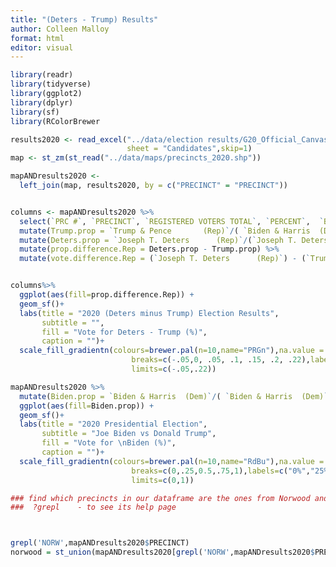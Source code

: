 ```yaml
---
title: "(Deters - Trump) Results"
author: Colleen Malloy
format: html
editor: visual
---
```


```r
library(readr)
library(tidyverse)
library(ggplot2)
library(dplyr)
library(sf)
library(RColorBrewer
```

```r
results2020 <- read_excel("../data/election results/G20_Official_Canvass.xlsx",
                          sheet = "Candidates",skip=1)
map <- st_zm(st_read("../data/maps/precincts_2020.shp"))

mapANDresults2020 <-
  left_join(map, results2020, by = c("PRECINCT" = "PRECINCT"))


columns <- mapANDresults2020 %>%
  select(`PRC #`, `PRECINCT`, `REGISTERED VOTERS TOTAL`, `PERCENT`,  `Biden & Harris  (Dem)`, `Trump & Pence       (Rep)`,`Joseph T. Deters      (Rep)`, `Fanon A. Rucker      (Dem)`) %>% 
  mutate(Trump.prop = `Trump & Pence       (Rep)`/( `Biden & Harris  (Dem)`+ `Trump & Pence       (Rep)`)) %>% 
  mutate(Deters.prop = `Joseph T. Deters      (Rep)`/(`Joseph T. Deters      (Rep)` + `Fanon A. Rucker      (Dem)`)) %>% 
  mutate(prop.difference.Rep = Deters.prop - Trump.prop) %>% 
  mutate(vote.difference.Rep = (`Joseph T. Deters      (Rep)`) - (`Trump & Pence       (Rep)`))


columns%>%
  ggplot(aes(fill=prop.difference.Rep)) +
  geom_sf()+
  labs(title = "2020 (Deters minus Trump) Election Results", 
       subtitle = "",
       fill = "Vote for Deters - Trump (%)", 
       caption = "")+
  scale_fill_gradientn(colours=brewer.pal(n=10,name="PRGn"),na.value = "transparent",
                           breaks=c(-.05,0, .05, .1, .15, .2, .22),labels=c("-.05%", "0%", ".05%", "10%", "15", "20%", "22%"),
                           limits=c(-.05,.22))

```

```r
mapANDresults2020 %>% 
  mutate(Biden.prop = `Biden & Harris  (Dem)`/( `Biden & Harris  (Dem)`+ `Trump & Pence       (Rep)`)) %>%
  ggplot(aes(fill=Biden.prop)) +
  geom_sf()+
  labs(title = "2020 Presidential Election", 
       subtitle = "Joe Biden vs Donald Trump",
       fill = "Vote for \nBiden (%)", 
       caption = "")+
  scale_fill_gradientn(colours=brewer.pal(n=10,name="RdBu"),na.value = "transparent",
                           breaks=c(0,.25,0.5,.75,1),labels=c("0%","25%","50%","75%","100%"),
                           limits=c(0,1))

### find which precincts in our dataframe are the ones from Norwood and the ones from Hyde Park with grepl() command
###  ?grepl    - to see its help page



grepl('NORW',mapANDresults2020$PRECINCT)
norwood = st_union(mapANDresults2020[grepl('NORW',mapANDresults2020$PRECINCT),])

```
